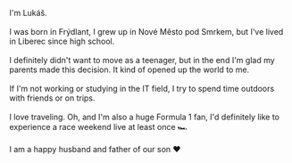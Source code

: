 I'm Lukáš.
\
\
I was born in Frýdlant, I grew up in Nové Město pod Smrkem, but I've lived
in Liberec since high school.
\
\
I definitely didn't want to move as a teenager,
but in the end I'm glad my parents made this decision.
It kind of opened up the world to me.
\
\
If I'm not working or studying in the IT field,
I try to spend time outdoors with friends or on trips.
\
\
I love traveling. Oh, and I'm also a huge Formula 1 fan,
I'd definitely like to experience a race weekend live at least once 🏎️
\
\
I am a happy husband and father of our son ❤️
